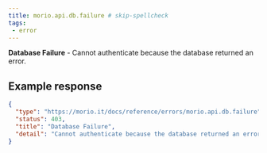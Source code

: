 ```yaml
---
title: morio.api.db.failure # skip-spellcheck
tags:
 - error
---
```



<!-- MORIO_AUTO_GENERATED_CONTENT_STARTS - Manual changes made below will be overwritten skip-spellcheck -->
__Database Failure__ - Cannot authenticate because the database returned an error.
<!-- MORIO_AUTO_GENERATED_CONTENT_ENDS - Manual changes made above will be overwritten skip-spellcheck -->


<!-- MORIO_AUTO_GENERATED_CONTENT_STARTS - Manual changes made below will be overwritten skip-spellcheck -->
## Example response

```json
{
  "type": "https://morio.it/docs/reference/errors/morio.api.db.failure",
  "status": 403,
  "title": "Database Failure",
  "detail": "Cannot authenticate because the database returned an error."
}
```
<!-- MORIO_AUTO_GENERATED_CONTENT_ENDS - Manual changes made above will be overwritten skip-spellcheck -->
